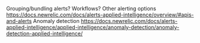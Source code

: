 Grouping/bundling alerts? Workflows?
Other alerting options https://docs.newrelic.com/docs/alerts-applied-intelligence/overview/#apis-and-alerts
Anomaly detection https://docs.newrelic.com/docs/alerts-applied-intelligence/applied-intelligence/anomaly-detection/anomaly-detection-applied-intelligence/